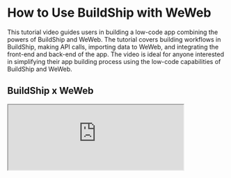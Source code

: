 # How to Use BuildShip with WeWeb

This tutorial video guides users in building a low-code app combining the powers of BuildShip and WeWeb. The tutorial
covers building workflows in BuildShip, making API calls, importing data to WeWeb, and integrating the front-end and
back-end of the app. The video is ideal for anyone interested in simplifying their app building process using the
low-code capabilities of BuildShip and WeWeb.

## BuildShip x WeWeb

<iframe
  className='aspect-video w-full'
  src='https://www.youtube.com/embed/7yJ6ddq6_Ls?si=GZvAYaf2MT4Te0rT'
  allow='accelerometer; autoplay; clipboard-write; encrypted-media; gyroscope; picture-in-picture;
    allowfullscreen'
  width='80%'
/>
